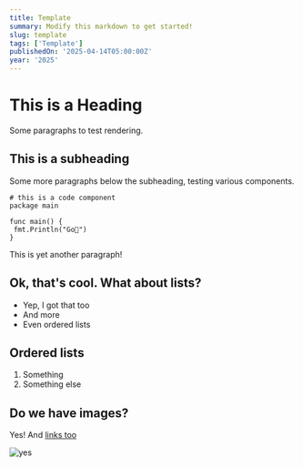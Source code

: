 ```yaml
---
title: Template 
summary: Modify this markdown to get started!
slug: template
tags: ['Template']
publishedOn: '2025-04-14T05:00:00Z'
year: '2025'
---
```


# This is a Heading

Some paragraphs to test rendering.

## This is a subheading

Some more paragraphs below the subheading, testing various components.

```golang
# this is a code component
package main

func main() {
 fmt.Println("Go🚀")
}
```

This is yet another paragraph!

## Ok, that's cool. What about lists?

- Yep, I got that too
- And more
- Even ordered lists

## Ordered lists

1. Something
2. Something else

## Do we have images?

Yes! And [links too](https://google.com)

![yes](https://upload.wikimedia.org/wikipedia/commons/6/64/Logo-redis.svg)

